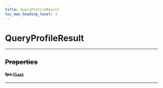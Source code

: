 ```yaml
---
title: QueryProfileResult
toc_max_heading_level: 4
---
```


# QueryProfileResult <s generated />

<hr class="solid" />  <s generated />

## Properties <s generated />

#### fps [`float`]( https://docs.python.org/3.9/library/stdtypes.html?highlight=int#numeric-types-int-float-complex) <s generated />

<hr class="solid" />  <s generated />
